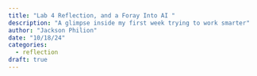 ```yaml
---
title: "Lab 4 Reflection, and a Foray Into AI "
description: "A glimpse inside my first week trying to work smarter"
author: "Jackson Philion"
date: "10/18/24"
categories:
  - reflection
draft: true
---
```


